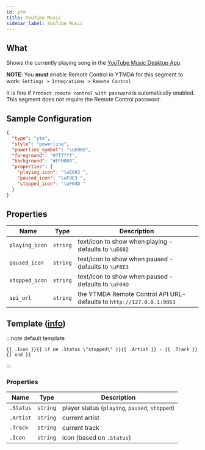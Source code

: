 ```yaml
---
id: ytm
title: YouTube Music
sidebar_label: YouTube Music
---
```


## What

Shows the currently playing song in the [YouTube Music Desktop App](https://github.com/ytmdesktop/ytmdesktop).

**NOTE**: You **must** enable Remote Control in YTMDA for this segment to work: `Settings > Integrations > Remote Control`

It is fine if `Protect remote control with password` is automatically enabled. This segment does not require the
Remote Control password.

## Sample Configuration

```json
{
  "type": "ytm",
  "style": "powerline",
  "powerline_symbol": "\uE0B0",
  "foreground": "#ffffff",
  "background": "#FF0000",
  "properties": {
    "playing_icon": "\uE602 ",
    "paused_icon": "\uF8E3 ",
    "stopped_icon": "\uF04D "
  }
}
```

## Properties

| Name           | Type     | Description                                                           |
| -------------- | -------- | --------------------------------------------------------------------- |
| `playing_icon` | `string` | text/icon to show when playing - defaults to `\uE602 `                |
| `paused_icon`  | `string` | text/icon to show when paused - defaults to `\uF8E3 `                 |
| `stopped_icon` | `string` | text/icon to show when paused - defaults to `\uF04D `                 |
| `api_url`      | `string` | the YTMDA Remote Control API URL- defaults to `http://127.0.0.1:9863` |

## Template ([info][templates])

:::note default template

```template
{{ .Icon }}{{ if ne .Status \"stopped\" }}{{ .Artist }} - {{ .Track }}{{ end }}
```

:::

### Properties

| Name      | Type     | Description                                    |
| --------- | -------- | ---------------------------------------------- |
| `.Status` | `string` | player status (`playing`, `paused`, `stopped`) |
| `.Artist` | `string` | current artist                                 |
| `.Track`  | `string` | current track                                  |
| `.Icon`   | `string` | icon (based on `.Status`)                      |

[templates]: /docs/configuration/templates
[templates]: /docs/configuration/templates

